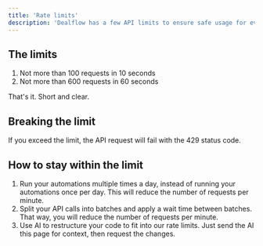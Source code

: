 ```yaml
---
title: 'Rate limits'
description: 'Dealflow has a few API limits to ensure safe usage for everyone. Here is what you should know.'
---
```


## The limits

1. Not more than 100 requests in 10 seconds 
2. Not more than 600 requests in 60 seconds 

That's it. Short and clear.

## Breaking the limit

If you exceed the limit, the API request will fail with the 429 status code.

## How to stay within the limit
1. Run your automations multiple times a day, instead of running your automations once per day. This will reduce the number of requests per minute. 
2. Split your API calls into batches and apply a wait time between batches. That way, you will reduce the number of requests per minute. 
3. Use AI to restructure your code to fit into our rate limits. Just send the AI this page for context, then request the changes. 
